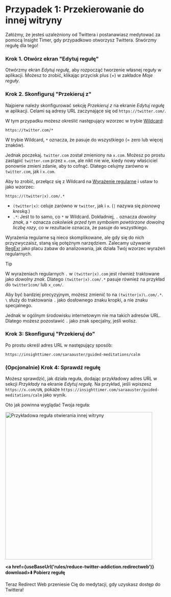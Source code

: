 
# Przypadek 1: Przekierowanie do innej witryny

Załóżmy, że jesteś uzależniony od Twittera i postanawiasz medytować za pomocą Insight Timer, gdy przypadkowo otworzysz Twittera. Stwórzmy regułę dla tego!

### Krok 1. Otwórz ekran "Edytuj regułę"

Otwórzmy ekran *Edytuj regułę*, aby rozpocząć tworzenie własnej reguły w aplikacji. Możesz to zrobić, klikając przycisk plus (+) w zakładce *Moje reguły*.

### Krok 2. Skonfiguruj "Przekieruj z"

Najpierw należy skonfigurować sekcję *Przekieruj z* na ekranie *Edytuj regułę* w aplikacji. Celami są adresy URL zaczynające się od `https://twitter.com/`.

W tym przypadku możesz określić następujący wzorzec w trybie [Wildcard](rule-settings#url-pattern-wildcard):

```
https://twitter.com/*
```

W trybie Wildcard, `*` oznacza, że pasuje do wszystkiego (= zero lub więcej znaków).

Jednak poczekaj. `twitter.com` został zmieniony na `x.com`. Możesz po prostu zastąpić `twitter.com` przez `x.com`, ale nikt nie wie, kiedy nowy właściciel ponownie zmieni zdanie, aby to cofnąć. Dlatego celujmy zarówno w `twitter.com`, jak i `x.com`.

Aby to zrobić, przełącz się z Wildcard na [Wyrażenie regularne](rule-settings#url-pattern-regular-expression) i ustaw to jako wzorzec:

```
https://(twitter|x).com/.*
```

* `(twitter|x)`: celuje zarówno w `twitter`, jak i `x`. (`|` nazywa się *pionową kreską*.)
* `.*`: Jest to to samo, co `*` w Wildcard. Dokładniej, `.` oznacza *dowolny znak*, a `*` oznacza *cokolwiek przed tym symbolem powtórzone dowolną liczbę razy*, co w rezultacie oznacza, że pasuje do wszystkiego.

Wyrażenia regularne są nieco skomplikowane, ale gdy się do nich przyzwyczaisz, staną się potężnym narzędziem. Zalecamy używanie [RegExr](https://regexr.com) jako placu zabaw do analizowania, jak działa Twój wzorzec wyrażeń regularnych.

> [!TIP]
> W wyrażeniach regularnych `.` w `(twitter|x).com` jest również traktowane jako *dowolny znak*. Dlatego `(twitter|x).com/.*` pasuje również na przykład do `twitter1com/` lub `x_com/`.
> 
> Aby być bardziej precyzyjnym, możesz zmienić to na `(twitter|x)\.com/.*`. `\` służy do traktowania `.` jako dosłownego znaku kropki, a nie znaku specjalnego.
> 
> Jednak w ogólnym środowisku internetowym nie ma takich adresów URL. Dlatego możesz pozostawić `.` jako znak specjalny, jeśli wolisz.

### Krok 3: Skonfiguruj "Przekieruj do"

Po prostu określ adres URL w następujący sposób:

```
https://insighttimer.com/saraauster/guided-meditations/calm
```

### (Opcjonalnie) Krok 4: Sprawdź regułę

Możesz sprawdzić, jak działa reguła, dodając przykładowy adres URL w sekcji *Przykłady* na ekranie *Edytuj regułę*. Na przykład, jeśli wpiszesz `https://x.com/UN`, pokaże `https://insighttimer.com/saraauster/guided-meditations/calm` jako wynik.

Oto jak powinna wyglądać Twoja reguła:

<Image src={RuleCreationOpenAnotherWebsiteRulePreview} alt="Przykładowa reguła otwierania innej witryny" height="460" hasRoundedCorners hasShadow />

**<a href={useBaseUrl('rules/reduce-twitter-addiction.redirectweb')} download>⬇️ Pobierz regułę</a>**

Teraz Redirect Web przeniesie Cię do medytacji, gdy uzyskasz dostęp do Twittera!
